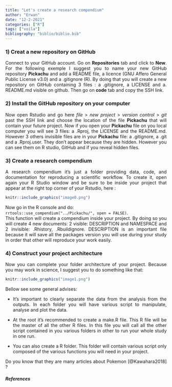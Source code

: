 ```yaml
---
title: "Let's create a research compendium"
author: "Erwan"
date: "12-2-2021"
categories: ["R"]
tags: ["voila"]
bibliography: "biblio/biblio.bib"
---
```


<style> body {text-align: justify} </style>

### 1) Creat a new repository on GitHub  

Connect to your GitHub account. Go on **Repositories** tab and click to **New**. For the following exemple I suggest you to name your new GitHub repository **Pickachu** and add a README file, a licence (GNU Affero General Public License v3.0) and a .gitignore (R). By doing that you will create a new repository on GitHub containing 3 files : a .gitignore, a LICENSE and a. README.md visible on github. Then go on **code** tab and copy the SSH link.  

### 2) Install the GitHub repository on your computer 

Now open Rstudio and go here *file* > *new project* > *version control* > *git* past the SSH link and choose the location of the file **Pickachu** that will contain your future project. 
Now if you open your **Pickachu** file on you local computer you will see 3 files: a .Rproj, the LICENSE and the README.md. However 3 others invisible files are in your **Pickachu** file: a .gitignore, a .git and a .Rproj.user. They don’t appear because they are hidden. However you can see them on R studio, GitHub and if you reveal hidden files. 

### 3) Create a research compendium

A research compendium it’s just a folder providing data, code, and documentation for reproducing a scientific workflow. To create it, open again your R Studio window and be sure to be inside your project that appear at the right top corner of your Rstudio, here : 

```r
knitr::include_graphics("image0.png")
```

Now go in the R console and do:  
`rrtools::use_compendium("../Pickachu/", open = FALSE)`.  
This function will create a compendium inside your project. By doing so you will create 4 new documents: 2 visible: DESCRIPTION and NAMESPACE and 2 invisible: .Rhistory, .Rbuildignore. DESCRIPTION is an important file because it will save all the packages version you will use during your study in order that other will reproduce your work easily. 

### 4) Construct your project architecture  

Now you can complete your folder architecture of your project. Because you may work in science, I suggest you to do something like that: 

```r
knitr::include_graphics("image1.png")
```

Bellow see some general advises:  

* It’s important to clearly separate the data from the analysis from the outputs. In each folder you will have various script to manipulate, analyse and plot the data.    

* At the root it's recommended to create a make.R file. This R file will be the master of all the other R files. In this file you will call all the other script contained in you various folders in other to run your whole study in one run.    

* You can also create a R folder. This folder will contain various script only composed of the various functions you will need in your project.  

Do you know that they are many articles about Pokemon [@Kawahara2018] ? 

##### References 
